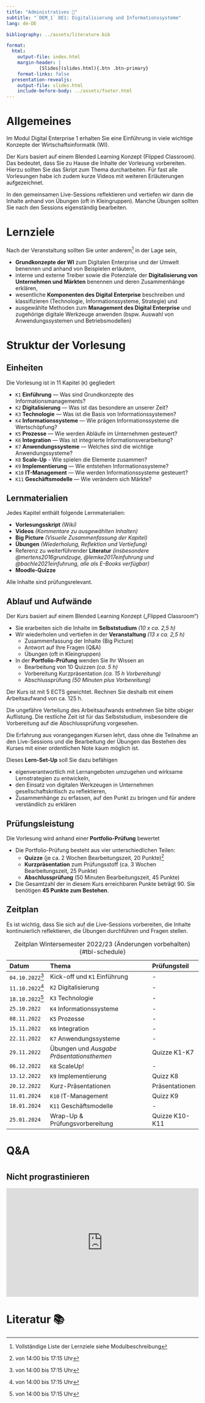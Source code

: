 ```yaml
---
title: "Administratives 🧐"
subtitle: "`DEM_1` DE1: Digitalisierung und Informationssysteme"
lang: de-DE

bibliography: ../assets/literature.bib

format: 
  html:
    output-file: index.html
    margin-header: | 
            [Slides](slides.html){.btn .btn-primary}
    format-links: false    
  presentation-revealjs:
    output-file: slides.html 
    include-before-body: ../assets/footer.html
---
```


# {.html-hidden .unlisted background-color=black background-iframe="https://www.mentimeter.com/app/presentation/algngnb7p2mgtfopk3pspxv3oy5fqcna/embed"}

# Allgemeines {visibility="hidden"}

Im Modul Digital Enterprise 1 erhalten Sie eine Einführung in viele wichtige Konzepte der Wirtschaftsinformatik (WI). 

Der Kurs basiert auf einem Blended Learning Konzept (Flipped Classroom). Das bedeutet, dass Sie zu Hause die Inhalte der Vorlesung vorbereiten. Hierzu sollten Sie das Skript zum Thema durcharbeiten. Für fast alle Vorlesungen habe ich zudem kurze Videos mit weiteren Erläuterungen aufgezeichnet.

In den gemeinsamen Live-Sessions reflektieren und vertiefen wir dann die Inhalte anhand von Übungen (oft in Kleingruppen). Manche Übungen sollten Sie nach den Sessions eigenständig bearbeiten.

# {.html-hidden .unlisted background-color=black background-iframe="https://www.mentimeter.com/app/presentation/algngnb7p2mgtfopk3pspxv3oy5fqcna/embed"}

# Lernziele

Nach der Veranstaltung sollten Sie unter anderem[^1] in der Lage sein,

:::{.incremental}
-	__Grundkonzepte der WI__ zum Digitalen Enterprise und der Umwelt benennen und anhand von Beispielen erläutern,
-	interne und externe Treiber sowie die Potenziale der __Digitalisierung von Unternehmen und Märkten__ benennen und deren Zusammenhänge erklären,
-	wesentliche __Komponenten des Digital Enterprise__ beschreiben und klassifizieren (Technologie, Informationssysteme, Strategie) und
-	ausgewählte Methoden zum __Management des Digital Enterprise__ und zugehörige digitale Werkzeuge anwenden (bspw. Auswahl von Anwendungssystemen und Betriebsmodellen)
:::

[^1]: Vollständige Liste der Lernziele siehe Modulbeschreibung 

# Struktur der Vorlesung {.vertical-center background-color="#0333ff"}

## Einheiten

Die Vorlesung ist in 11 Kapitel (`K`) gegliedert

:::{.incremental .smaller}
- `K1` __Einführung__ — Was sind Grundkonzepte des Informationsmanagements?
- `K2` __Digitalisierung__ — Was ist das besondere an unserer Zeit?
- `K3` __Technologie__ — Was ist die Basis von Informationssystemen?
- `K4` __Informationssysteme__ — Wie prägen Informationssysteme die Wertschöpfung?
- `K5` __Prozesse__ — Wie werden Abläufe im Unternehmen gesteuert?
- `K6` __Integration__ — Was ist integrierte Informationsverarbeitung? 
- `K7` __Anwendungssysteme__ — Welches sind die wichtige Anwendungssysteme?
- `K8` __Scale-Up__ - Wie spielen die Elemente zusammen?
- `K9` __Implementierung__ — Wie entstehen Informationssysteme?
- `K10` __IT-Management__ — Wie werden Informationssysteme gesteuert?
- `K11` __Geschäftsmodelle__ — Wie verändern sich Märkte?
:::

## Lernmaterialien

Jedes Kapitel enthält folgende Lernmaterialien: 

:::{.incremental}
-	__Vorlesungsskript__ *(Wiki)*
-	__Videos__ *(Kommentare zu ausgewählten Inhalten)*
- __Big Picture__ *(Visuelle Zusammenfassung der Kapitel)*
-	__Übungen__ *(Wiederholung, Reflektion und Vertiefung)*
- Referenz zu weiterführender __Literatur__ *(insbesondere @mertens2016grundzuge, @lemke2017einfuhrung und @bachle2021einfuhrung, alle als E-Books verfügbar)*
-	__Moodle-Quizze__
:::

:::{.fragment}
Alle Inhalte sind prüfungsrelevant.
:::

## Ablauf und Aufwände

Der Kurs basiert auf einem Blended Learning Konzept („Flipped Classroom“)

:::{.incremental}
- Sie erarbeiten sich die Inhalte im __Selbststudium__ *(10 x ca. 2,5 h)*
- Wir wiederholen und vertiefen in der __Veranstaltung__ *(13 x ca. 2,5 h)*
  - Zusammenfassung der Inhalte (Big Picture)
  - Antwort auf Ihre Fragen (Q&A)
  - Übungen (oft in Kleingruppen)
- In der __Portfolio-Prüfung__ wenden Sie Ihr Wissen an
  - Bearbeitung von 10 Quizzen *(ca. 5 h)*
  - Vorbereitung Kurzpräsentation *(ca. 15 h Vorbereitung)*
  - Abschlussprüfung *(50 Minuten plus Vorbereitung)*
:::

:::{.notes}
Der Kurs ist mit 5 ECTS gewichtet. Rechnen Sie deshalb mit einem Arbeitsaufwand von ca. 125 h. 

Die ungefähre Verteilung des Arbeitsaufwands entnehmen Sie bitte obiger Auflistung. Die restliche Zeit ist für das Selbststudium, insbesondere die Vorbereitung auf die Abschlussprüfung vorgesehen.

Die Erfahrung aus vorangegangen Kursen lehrt, dass ohne die Teilnahme an den Live-Sessions und die Bearbeitung der Übungen das Bestehen des Kurses mit einer ordentlichen Note kaum möglich ist.

Dieses __Lern-Set-Up__ soll Sie dazu befähigen

-	eigenverantwortlich mit Lernangeboten umzugehen und wirksame Lernstrategien zu entwickeln,
-	den Einsatz von digitalen Werkzeugen in Unternehmen gesellschaftskritisch zu reflektieren,
-	Zusammenhänge zu erfassen, auf den Punkt zu bringen und für andere verständlich zu erklären
:::

## Prüfungsleistung

Die Vorlesung wird anhand einer __Portfolio-Prüfung__ bewertet

:::{.incremental}
- Die Portfolio-Prüfung besteht aus vier unterschiedlichen Teilen:
  - __Quizze__ (je ca. 2 Wochen Bearbeitungszeit, 20 Punkte)[^2]
  - __Kurzpräsentation__ zum Prüfungsstoff (ca. 3 Wochen Bearbeitungszeit, 25 Punkte)
  - __Abschlussprüfung__ (50 Minuten Bearbeitungszeit, 45 Punkte)
- Die Gesamtzahl der in diesem Kurs erreichbaren Punkte beträgt 90. Sie benötigen __45 Punkte zum Bestehen__.
:::

[^2]: Bitte beachten Sie, dass die Quizze nur innerhalb eines definierten Zeitraums (variiert pro Quiz, siehe Moodle) absolviert werden können.

## Zeitplan {.scrollable .smaller}

::: {.notes}
Es ist wichtig, dass Sie sich auf die Live-Sessions vorbereiten, die Inhalte kontinuierlich reflektieren, die Übungen durchführen und Fragen stellen.
:::

|Datum           | Thema                                                  | Prüfungsteil    |
|:---------------|:-------------------------------------------------------|:----------------|
|`04.10.2022`[^2]| Kick-off und `K1` Einführung                           | -
|`11.10.2022`[^2]| `K2` Digitalisierung                                   | -
|`18.10.2022`[^2]| `K3` Technologie                                       | -
|`25.10.2022`    | `K4` Informationssysteme                               | -
|`08.11.2022`    | `K5` Prozesse                                          | -
|`15.11.2022`    | `K6` Integration                                       | -
|`22.11.2022`    | `K7` Anwendungssysteme                                 | -
|`29.11.2022`    |  Übungen und *Ausgabe Präsentationsthemen*             | Quizze K1-K7
|`06.12.2022`    | `K8` ScaleUp!                                          | -
|`13.12.2022`    | `K9` Implementierung                                   | Quizz K8
|`20.12.2022`    | Kurz-Präsentationen                                    | Präsentationen
|`11.01.2024`    | `K10` IT-Management                                    | Quizz K9
|`18.01.2024`    | `K11` Geschäftsmodelle                                 | -
|`25.01.2024`    | Wrap-Up & Prüfungsvorbereitung                         | Quizze K10-K11

: Zeitplan Wintersemester 2022/23 (Änderungen vorbehalten) {#tbl-schedule}

[^2]: von 14:00 bis 17:15 Uhr

# Q&A {background-color=lightgrey background-image="images/question.jpeg" .unlisted .html-hidden}

# {.html-hidden .unlisted background-color=black background-iframe="https://www.mentimeter.com/app/presentation/algngnb7p2mgtfopk3pspxv3oy5fqcna/embed"}

## Nicht prograstinieren {background-color=black .unlisted .html-hidden}

<div style="max-width:854px"><div style="position:relative;height:0;padding-bottom:56.25%"><iframe src="https://embed.ted.com/talks/lang/en/tim_urban_inside_the_mind_of_a_master_procrastinator" width="854" height="480" style="position:absolute;left:0;top:0;width:100%;height:100%" frameborder="0" scrolling="no" allowfullscreen></iframe></div></div>

# Literatur 📚
::: {#refs}
:::